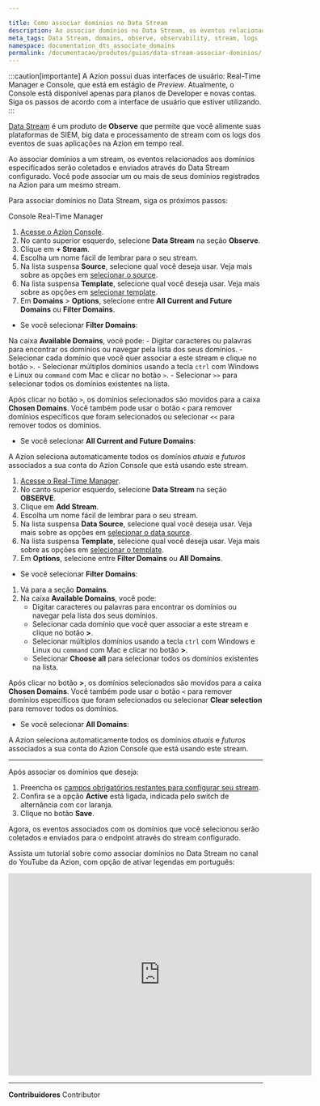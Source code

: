 ```yaml
---

title: Como associar domínios no Data Stream
description: Ao associar domínios no Data Stream, os eventos relacionados aos domínios especificados serão coletados e enviados para o endpoint.
meta_tags: Data Stream, domains, observe, observability, stream, logs
namespace: documentation_dts_associate_domains
permalink: /documentacao/produtos/guias/data-stream-associar-dominios/
---
```



:::caution[importante]
A Azion possui duas interfaces de usuário: Real-Time Manager e Console, que está em estágio de *Preview*. Atualmente, o Console está disponível apenas para planos de Developer e novas contas. Siga os passos de acordo com a interface de usuário que estiver utilizando.
:::

[Data Stream](/pt-br/documentacao/produtos/observe/data-stream/) é um produto de **Observe** que permite que você alimente suas plataformas de SIEM, big data e processamento de stream com os logs dos eventos de suas aplicações na Azion em tempo real.

Ao associar domínios a um stream, os eventos relacionados aos domínios especificados serão coletados e enviados através do Data Stream configurado. Você pode associar um ou mais de seus domínios registrados na Azion para um mesmo stream.

Para associar domínios no Data Stream, siga os próximos passos:

<Tabs>
    <Fragment slot="tab.console">Console</Fragment>
    <Fragment slot="tab.rtm">Real-Time Manager</Fragment>

<Fragment slot="panel.console">

1. [Acesse o Azion Console](https://console.azion.com/).
2. No canto superior esquerdo, selecione **Data Stream** na seção **Observe**.
3. Clique em **+ Stream**.
4. Escolha um nome fácil de lembrar para o seu stream.
5. Na lista suspensa **Source**, selecione qual você deseja usar. Veja mais sobre as opções em [selecionar o source](/pt-br/documentacao/produtos/observe/data-stream/#data-sources).
6. Na lista suspensa **Template**, selecione qual você deseja usar. Veja mais sobre as opções em [selecionar template](/pt-br/documentacao/produtos/observe/data-stream/#templates).
7. Em **Domains** > **Options**, selecione entre **All Current and Future Domains** ou **Filter Domains**.

- Se você selecionar **Filter Domains**:

Na caixa **Available Domains**, você pode:
    - Digitar caracteres ou palavras para encontrar os domínios ou navegar pela lista dos seus domínios.
    - Selecionar cada domínio que você quer associar a este stream e clique no botão `>`.
    - Selecionar múltiplos domínios usando a tecla `ctrl` com Windows e Linux ou `command` com Mac e clicar no botão `>`.
    - Selecionar `>>` para selecionar todos os domínios existentes na lista.

Após clicar no botão `>`, os domínios selecionados são movidos para a caixa **Chosen Domains**. Você também pode usar o botão `<` para remover domínios específicos que foram selecionados ou selecionar `<<` para remover todos os domínios.

- Se você selecionar **All Current and Future Domains**:

A Azion seleciona automaticamente todos os domínios *atuais* e *futuros* associados a sua conta do Azion Console que está usando este stream.

</Fragment>

<Fragment slot="panel.rtm">

1. [Acesse o Real-Time Manager](https://manager.azion.com/).
2. No canto superior esquerdo, selecione **Data Stream** na seção **OBSERVE**.
3. Clique em **Add Stream**.
4. Escolha um nome fácil de lembrar para o seu stream.
5. Na lista suspensa **Data Source**, selecione qual você deseja usar. Veja mais sobre as opções em [selecionar o data source](/pt-br/documentacao/produtos/observe/data-stream/#data-sources).
6. Na lista suspensa **Template**, selecione qual você deseja usar. Veja mais sobre as opções em [selecionar o template](/pt-br/documentacao/produtos/observe/data-stream/#templates).
7. Em **Options**, selecione entre **Filter Domains** ou **All Domains**.

- Se você selecionar **Filter Domains**:

1. Vá para a seção **Domains**.
2. Na caixa **Available Domains**, você pode:
    - Digitar caracteres ou palavras para encontrar os domínios ou navegar pela lista dos seus domínios.
    - Selecionar cada domínio que você quer associar a este stream e clique no botão **>**.
    - Selecionar múltiplos domínios usando a tecla `ctrl` com Windows e Linux ou `command` com Mac e clicar no botão **>**.
    - Selecionar **Choose all** para selecionar todos os domínios existentes na lista.

Após clicar no botão **>**, os domínios selecionados são movidos para a caixa **Chosen Domains**. Você também pode usar o botão `<` para remover domínios específicos que foram selecionados ou selecionar **Clear selection** para remover todos os domínios.

- Se você selecionar **All Domains**:

A Azion seleciona automaticamente todos os domínios *atuais* e *futuros* associados a sua conta do Azion Console que está usando este stream.

</Fragment>
</Tabs>

---

Após associar os domínios que deseja:

1. Preencha os [campos obrigatórios restantes para configurar seu stream](/pt-br/documentacao/produtos/guias/como-usar-data-stream/).
2. Confira se a opção **Active** está ligada, indicada pelo switch de alternância com cor laranja.
3. Clique no botão **Save**.

Agora, os eventos associados com os domínios que você selecionou serão coletados e enviados para o endpoint através do stream configurado.

Assista um tutorial sobre como associar domínios no Data Stream no canal do YouTube da Azion, com opção de ativar legendas em português:

<iframe
   src="https://www.youtube.com/embed/soyIbJW0VdQ"
   loading="lazy"
   width="600"
   height="400"
   title="How to associate domains on Data Stream"
   frameborder="0"
   allow="accelerometer; autoplay; clipboard-write; encrypted-media; gyroscope; picture-in-picture; web-share"
   allowfullscreen></iframe>

---








**Contribuidores** <ContributorList>Contributor</ContributorList>
